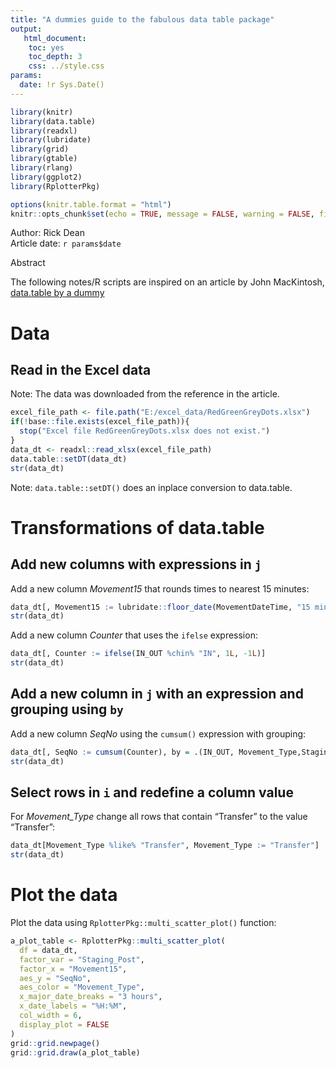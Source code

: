 ```yaml
---
title: "A dummies guide to the fabulous data table package"
output: 
   html_document:
    toc: yes
    toc_depth: 3
    css: ../style.css
params:
  date: !r Sys.Date()      
---
```


```r
library(knitr)
library(data.table)
library(readxl)
library(lubridate)
library(grid)
library(gtable)
library(rlang)
library(ggplot2)
library(RplotterPkg)
```

```r
options(knitr.table.format = "html")
knitr::opts_chunk$set(echo = TRUE, message = FALSE, warning = FALSE, fig.width = 12, fig.height = 8)
```

<div>Author: Rick Dean</div>
<div>Article date: `r params$date`</div>

<div class="abstract">
  <p class="abstract">Abstract</p>
The following notes/R scripts are inspired on an article by John MacKintosh, [data.table by a dummy](https://johnmackintosh.net/blog/2019-06-30-datatable-by-a-dummy/)
</div>

# Data
## Read in the Excel data
<div class="note">Note: The data was downloaded from the reference in the article.</div>
```r
excel_file_path <- file.path("E:/excel_data/RedGreenGreyDots.xlsx")
if(!base::file.exists(excel_file_path)){
  stop("Excel file RedGreenGreyDots.xlsx does not exist.")
}
data_dt <- readxl::read_xlsx(excel_file_path)
data.table::setDT(data_dt)
str(data_dt)
```
<div class="note">Note: `data.table::setDT()` does an inplace conversion to data.table.</div>

# Transformations of data.table
## Add new columns with expressions in `j`
Add a new column *Movement15* that rounds times to nearest 15 minutes:
```r
data_dt[, Movement15 := lubridate::floor_date(MovementDateTime, "15 minutes")]
str(data_dt)
```


Add a new column *Counter* that uses the `ifelse` expression:
```r
data_dt[, Counter := ifelse(IN_OUT %chin% "IN", 1L, -1L)]
str(data_dt)
```

## Add a new column in `j` with an expression and grouping using `by`
Add a new column *SeqNo* using the `cumsum()` expression with grouping:
```r
data_dt[, SeqNo := cumsum(Counter), by = .(IN_OUT, Movement_Type,Staging_Post,Movement15)]
str(data_dt)
```

## Select rows in `i` and redefine a column value
For *Movement_Type* change all rows that contain "Transfer" to the value "Transfer":
```r
data_dt[Movement_Type %like% "Transfer", Movement_Type := "Transfer"]
str(data_dt)
```

# Plot the data
Plot the data using `RplotterPkg::multi_scatter_plot()` function:
```r
a_plot_table <- RplotterPkg::multi_scatter_plot(
  df = data_dt,
  factor_var = "Staging_Post",
  factor_x = "Movement15",
  aes_y = "SeqNo",
  aes_color = "Movement_Type",
  x_major_date_breaks = "3 hours",
  x_date_labels = "%H:%M",
  col_width = 6,
  display_plot = FALSE
)
grid::grid.newpage()
grid::grid.draw(a_plot_table)
```
